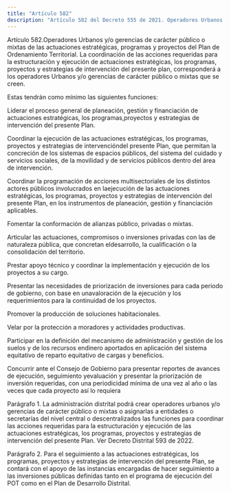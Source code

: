 ```yaml
---
title: "Artículo 582"
description: "Artículo 582 del Decreto 555 de 2021. Operadores Urbanos y/o gerencias de carácter público o mixtas de las actuaciones estratégicas, pr..."
---
```


Artículo 582.Operadores Urbanos y/o gerencias de carácter público o mixtas de las actuaciones estratégicas, programas y proyectos del Plan de Ordenamiento Territorial. La coordinación de las acciones requeridas para la estructuración y ejecución de actuaciones estratégicas, los programas, proyectos y estrategias de intervención del presente plan, corresponderá a los operadores Urbanos y/o gerencias de carácter público o mixtas que se creen.
 
Estas tendrán como mínimo las siguientes funciones:
 
Liderar el proceso general de planeación, gestión y financiación de actuaciones estratégicas, los programas,proyectos y estrategias de intervención del presente Plan.
 
Coordinar la ejecución de las actuaciones estratégicas, los programas, proyectos y estrategias de intervencióndel presente Plan, que permitan la concreción de los sistemas de espacios públicos, del sistema del cuidado y servicios sociales, de la movilidad y de servicios públicos dentro del área de intervención.
 
Coordinar la programación de acciones multisectoriales de los distintos actores públicos involucrados en laejecución de las actuaciones estratégicas, los programas, proyectos y estrategias de intervención del presente Plan, en los instrumentos de planeación, gestión y financiación aplicables.
 
Fomentar la conformación de alianzas público, privadas o mixtas.
 
Articular las actuaciones, compromisos o inversiones privadas con las de naturaleza pública, que concretan eldesarrollo, la cualificación o la consolidación del territorio.
 
Prestar apoyo técnico y coordinar la implementación y ejecución de los proyectos a su cargo.
 
Presentar las necesidades de priorización de inversiones para cada periodo de gobierno, con base en unavaloración de la ejecución y los requerimientos para la continuidad de los proyectos.
 
Promover la producción de soluciones habitacionales.
 
Velar por la protección a moradores y actividades productivas.
 
Participar en la definición del mecanismo de administración y gestión de los suelos y de los recursos endinero aportados en aplicación del sistema equitativo de reparto equitativo de cargas y beneficios.
 
Concurrir ante el Consejo de Gobierno para presentar reportes de avances de ejecución, seguimiento yevaluación y presentar la priorización de inversión requeridas, con una periodicidad mínima de una vez al año o las veces que cada proyecto así lo requiera
 
Parágrafo 1. La administración distrital podrá crear operadores urbanos y/o gerencias de carácter público o mixtas o asignarlas a entidades o secretarías del nivel central o descentralizados las funciones para coordinar las acciones requeridas para la estructuración y ejecución de las actuaciones estratégicas, los programas, proyectos y estrategias de intervención del presente Plan.
Ver Decreto Distrital 593 de 2022.
 
Parágrafo 2. Para el seguimiento a las actuaciones estratégicas, los programas, proyectos y estrategias de intervención del presente Plan, se contará con el apoyo de las instancias encargadas de hacer seguimiento a las inversiones públicas definidas tanto en el programa de ejecución del POT como en el Plan de Desarrollo Distrital.